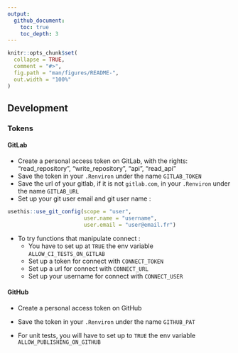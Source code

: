 ```yaml
---
output: 
  github_document:
    toc: true
    toc_depth: 3
---
```


<!-- README.md is generated from README.Rmd. Please edit that file -->

```r
knitr::opts_chunk$set(
  collapse = TRUE,
  comment = "#>",
  fig.path = "man/figures/README-",
  out.width = "100%"
)
```

## Development

### Tokens

#### GitLab

- Create a personal access token on GitLab, with the rights: "read_repository", "write_repository", "api", "read_api"
- Save the token in your `.Renviron` under the name `GITLAB_TOKEN`
- Save the url of your gitlab, if it is not `gitlab.com`, in your `.Renviron` under the name `GITLAB_URL`
- Set up your git user email and git user name :

```r
usethis::use_git_config(scope = "user",
                        user.name = "username", 
                        user.email = "user@email.fr")
```

- To try functions that manipulate connect :
    - You have to set up at `TRUE` the env variable `ALLOW_CI_TESTS_ON_GITLAB`
    - Set up a token for connect with `CONNECT_TOKEN`
    - Set up a url for connect with `CONNECT_URL`
    - Set up your username for connect with `CONNECT_USER`


#### GitHub

- Create a personal access token on GitHub
- Save the token in your `.Renviron` under the name `GITHUB_PAT`

- For unit tests, you will have to set up to `TRUE` the env variable `ALLOW_PUBLISHING_ON_GITHUB`


